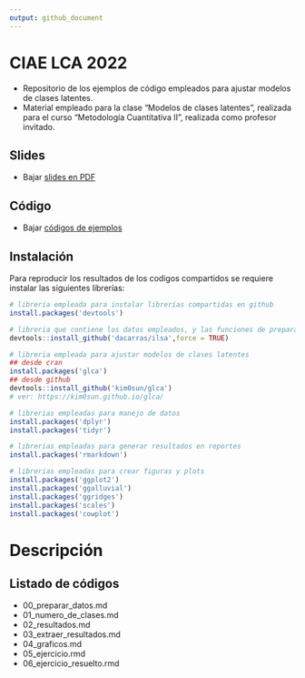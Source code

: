 ```yaml
---
output: github_document
---
```


# CIAE LCA 2022

- Repositorio de los ejemplos de código empleados para ajustar modelos de clases latentes.
- Material empleado para la clase "Modelos de clases latentes", realizada para el curso "Metodología Cuantitativa II", realizada como profesor invitado.

## Slides

- Bajar [slides en PDF](https://www.dropbox.com/sh/6grd4snkxpjdwtn/AACvH3TboFXsDpeGaudP56fda?dl=1)

## Código

- Bajar [códigos de ejemplos](https://www.dropbox.com/sh/6ybz4o6eyz0s86j/AADAm2wa5r8VW5pn2Lu7rP_ba?dl=1)

## Instalación

Para reproducir los resultados de los codigos compartidos se requiere instalar las siguientes librerías:


```r

# libreria empleada para instalar librerías compartidas en github
install.packages('devtools')

# libreria que contiene los datos empleados, y las funciones de preparación de datos
devtools::install_github('dacarras/ilsa',force = TRUE)

# libreria empleada para ajustar modelos de clases latentes
## desde cran
install.packages('glca')
## desde github
devtools::install_github('kim0sun/glca')
# ver: https://kim0sun.github.io/glca/

# librerias empleadas para manejo de datos
install.packages('dplyr')
install.packages('tidyr')

# librerias empleadas para generar resultados en reportes
install.packages('rmarkdown')

# librerias empleadas para crear figuras y plots
install.packages('ggplot2')
install.packages('ggalluvial')
install.packages('ggridges')
install.packages('scales')
install.packages('cowplot')


```

# Descripción

## Listado de códigos

- 00_preparar_datos.md
- 01_numero_de_clases.md
- 02_resultados.md
- 03_extraer_resultados.md
- 04_graficos.md
- 05_ejercicio.rmd
- 06_ejercicio_resuelto.rmd





